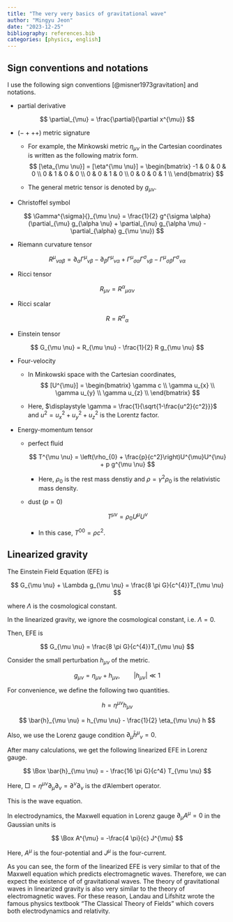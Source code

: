```yaml
---
title: "The very very basics of gravitational wave"
author: "Mingyu Jeon"
date: "2023-12-25"
bibliography: references.bib
categories: [physics, english]
---
```


## Sign conventions and notations

I use the following sign conventions [@misner1973gravitation] and notations.

- partial derivative

$$
\partial_{\mu} = \frac{\partial}{\partial x^{\mu}}
$$

- $(- + + +)$ metric signature

    - For example, the Minkowski metric $\eta_{\mu \nu}$ in the Cartesian coordinates is written as the following matrix form.
$$
[\eta_{\mu \nu}] = [\eta^{\mu \nu}] = \begin{bmatrix}
-1 & 0 & 0 & 0 \\
0 & 1 & 0 & 0 \\
0 & 0 & 1 & 0 \\
0 & 0 & 0 & 1 \\
\end{bmatrix}
$$

    - The general metric tensor is denoted by $g_{\mu \nu}$.

- Christoffel symbol

$$
\Gamma^{\sigma}{}_{\mu \nu} = \frac{1}{2} g^{\sigma \alpha}(\partial_{\mu} g_{\alpha \nu} + \partial_{\nu} g_{\alpha \mu} - \partial_{\alpha} g_{\mu \nu})
$$

- Riemann curvature tensor

$$
R^{\mu}{}_{\nu \alpha \beta} = \partial_{\alpha} \Gamma^{\mu}{}_{\nu \beta} - \partial_{\beta} \Gamma^{\mu}{}_{\nu \alpha} + \Gamma^{\mu}{}_{\sigma \alpha}\Gamma^{\sigma}{}_{\nu \beta} - \Gamma^{\mu}{}_{\sigma \beta}\Gamma^{\sigma}{}_{\nu \alpha}
$$

- Ricci tensor

$$
R_{\mu \nu} = R^{\alpha}{}_{\mu \alpha \nu}
$$

- Ricci scalar

$$
R = R^{\alpha}{}_{\alpha}
$$

- Einstein tensor

$$
G_{\mu \nu} = R_{\mu \nu} - \frac{1}{2} R g_{\mu \nu}
$$

- Four-velocity

    - In Minkowski space with the Cartesian coordinates,
$$
[U^{\mu}] = \begin{bmatrix}
\gamma c \\
\gamma u_{x} \\ 
\gamma u_{y} \\ 
\gamma u_{z} \\
\end{bmatrix}
$$

    - Here, $\displaystyle \gamma = \frac{1}{\sqrt{1-\frac{u^2}{c^2}}}$ and $u^2 = u_{x}^2 + u_{y}^2 + u_{z}^2$ is the Lorentz factor.

- Energy-momentum tensor

    - perfect fluid

        $$
        T^{\mu \nu} = \left(\rho_{0} + \frac{p}{c^2}\right)U^{\mu}U^{\nu} + p g^{\mu \nu}
        $$

        - Here, $\rho_{0}$ is the rest mass denstiy and $\rho = \gamma^2 \rho_{0}$ is the relativistic mass density.

    - dust ($p=0$)

        $$
        T^{\mu \nu} = \rho_{0} U^{\mu}U^{\nu}
        $$

        - In this case, $T^{00} = \rho c^2$.


## Linearized gravity

The Einstein Field Equation (EFE) is

$$
G_{\mu \nu} + \Lambda g_{\mu \nu} = \frac{8 \pi G}{c^{4}}T_{\mu \nu}
$$

where $\Lambda$ is the cosmological constant.

In the linearized gravity, we ignore the cosmological constant, i.e. $\Lambda = 0$.

Then, EFE is

$$
G_{\mu \nu} = \frac{8 \pi G}{c^{4}}T_{\mu \nu}
$$

Consider the small perturbation $h_{\mu \nu}$ of the metric.

$$
g_{\mu \nu} = \eta_{\mu \nu} + h_{\mu \nu}, \qquad |h_{\mu \nu}| \ll 1
$$

For convenience, we define the following two quantities.

$$
h = \eta^{\mu \nu} h_{\mu \nu}
$$

$$
\bar{h}_{\mu \nu} = h_{\mu \nu} - \frac{1}{2} \eta_{\mu \nu} h
$$

Also, we use the Lorenz gauge condition $\partial_{\mu} \bar{h}^{\mu}{}_{\nu} = 0$.

After many calculations, we get the following linearized EFE in Lorenz gauge.

$$
\Box \bar{h}_{\mu \nu} = - \frac{16 \pi G}{c^4} T_{\mu \nu}
$$

Here, $\Box = \eta^{\mu \nu}\partial_{\mu}\partial_{\nu} = \partial^{\nu} \partial_{\nu}$ is the d'Alembert operator.

This is the wave equation.

In electrodynamics, the Maxwell equation in Lorenz gauge $\partial_{\mu}A^{\mu}=0$ in the Gaussian units is

$$
\Box A^{\mu} = -\frac{4 \pi}{c} J^{\mu}
$$

Here, $A^{\mu}$ is the four-potential and $J^{\mu}$ is the four-current.

As you can see, the form of the linearized EFE is very similar to that of the Maxwell equation which predicts electromagnetic waves. Therefore, we can expect the existence of of gravitational waves. The theory of gravitational waves in linearized gravity is also very similar to the theory of electromagnetic waves. For these reason, Landau and Lifshitz wrote the famous physics textbook "The Classical Theory of Fields" which covers both electrodynamics and relativity.